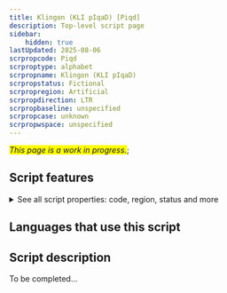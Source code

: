 ```yaml
---
title: Klingon (KLI pIqaD) [Piqd]
description: Top-level script page
sidebar:
    hidden: true
lastUpdated: 2025-08-06
scrpropcode: Piqd
scrproptype: alphabet
scrpropname: Klingon (KLI pIqaD)
scrpropstatus: Fictional
scrpropregion: Artificial
scrpropdirection: LTR
scrpropbaseline: unspecified
scrpropcase: unknown
scrpropwspace: unspecified
---
```


<span style='background-color:yellow'>_This page is a work in progress._</span>;


## Script features

<details>
<summary> See all script properties: code, region, status and more</summary>
<ScriptInfo />
</details>

## Languages that use this script

<WsList script='Piqd' wsMax='5' />

## Script description

To be completed...

